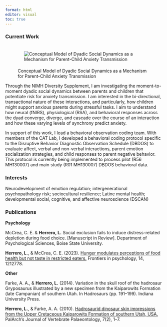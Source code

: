 ```yaml
---
format: html
editor: visual
toc: true 
---
```


### Current Work

![ Conceptual Model of Dyadic Social Dynamics as a Mechanism for Parent-Child Anxiety Transmission](img/concept_model.jpg){style="float: right; top: 0px; padding: 20px" fig-align="right"}

Through the NIMH Diversity Supplement, I am investigating the moment-to-moment dyadic social dynamics between parents and children that potentiate risk for anxiety transmission. I am interested in the bi-directional, transactional nature of these interactions, and particularly, how children might support anxious parents during stressful tasks. I aim to
understand how neural \(fNIRS), physiological \(RSA), and behavioral responses across the dyad converge, diverge, and cascade over the course of an interaction and how these varying levels of synchrony predict anxiety.


In support of this work, I lead a behavioral observation coding team. With members of the CAT Lab, I developed a behavioral coding protocol specific to the Disruptive Behavior Diagnostic Observation Schedule (DBDOS) to evaluate affect, verbal and non-verbal interactions, parent emotion socialization strategies, and child responses to parent negative behavior. This protocol is currently being implemented to process pilot (R56 MH130007) and main study (R01 MH130007) DBDOS behavioral data.  



### Interests

Neurodevelopment of emotion regulation; intergenerational psychopathology risk; sociocultural resilience; Latine mental health; developmental social, cognitive, and affective neuroscience \(DSCAN) 


### Publications

**Psychology** 

McCrea, C. E. & **Herrero, L.** Social exclusion fails to induce distress-related depletion during food choice. [Manuscript in Review]. Department of Psychological Sciences, Boise State University.         

**Herrero, L.**, & McCrea, C. E. (2023). [Hunger modulates perceptions of food health but not taste in restricted eaters.](https://doi.org/10.3389/fpsyg.2023.1212778) Frontiers in psychology, 14, 1212778. 



**Other**

Farke, A. A., & **Herrero, L.** (2014). Variation in the skull roof of the hadrosaur Gryposaurus illustrated by a new specimen from the Kaiparowits Formation (late Campanian) of southern Utah. In Hadrosaurs (pp. 191–199). Indiana University Press. 

**Herrero, L.**, & Farke, A. A. (2010). [Hadrosaurid dinosaur skin impressions from the Upper Cretaceous Kaiparowits Formation of southern Utah, USA.](https://archives.palarch.nl/index.php/jvp/article/view/451) PalArch’s Journal of Vertebrate Palaeontology, 7(2), 1–7. 
